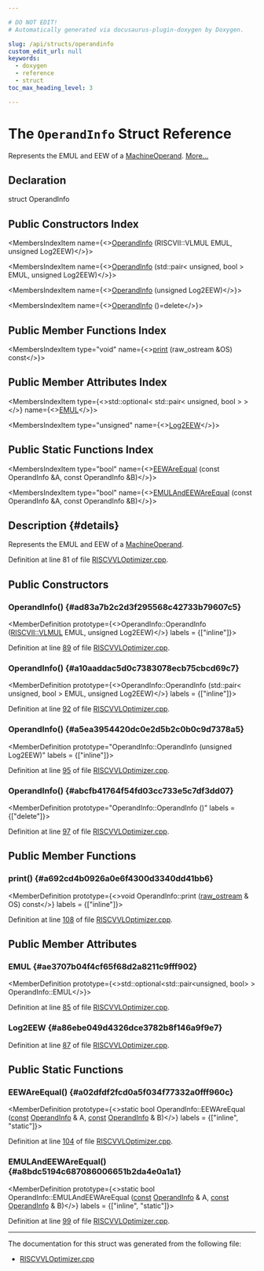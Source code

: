 ```yaml
---

# DO NOT EDIT!
# Automatically generated via docusaurus-plugin-doxygen by Doxygen.

slug: /api/structs/operandinfo
custom_edit_url: null
keywords:
  - doxygen
  - reference
  - struct
toc_max_heading_level: 3

---
```





# The `OperandInfo` Struct Reference

<DoxygenPage pluginConfig={pluginConfig}>

Represents the EMUL and EEW of a <a href="/docs/api/classes/llvm/machineoperand">MachineOperand</a>. <a href="#details">More...</a>

## Declaration

<CodeBlock>struct OperandInfo</CodeBlock>

## Public Constructors Index

<MembersIndex>

<MembersIndexItem
  name={<><a href="#ad83a7b2c2d3f295568c42733b79607c5">OperandInfo</a> (RISCVII::VLMUL EMUL, unsigned Log2EEW)</>}>
</MembersIndexItem>

<MembersIndexItem
  name={<><a href="#a10aaddac5d0c7383078ecb75cbcd69c7">OperandInfo</a> (std::pair&lt; unsigned, bool &gt; EMUL, unsigned Log2EEW)</>}>
</MembersIndexItem>

<MembersIndexItem
  name={<><a href="#a5ea3954420dc0e2d5b2c0b0c9d7378a5">OperandInfo</a> (unsigned Log2EEW)</>}>
</MembersIndexItem>

<MembersIndexItem
  name={<><a href="#abcfb41764f54fd03cc733e5c7df3dd07">OperandInfo</a> ()=delete</>}>
</MembersIndexItem>

</MembersIndex>

## Public Member Functions Index

<MembersIndex>

<MembersIndexItem
  type="void"
  name={<><a href="#a692cd4b0926a0e6f4300d3340dd41bb6">print</a> (raw&#95;ostream &amp;OS) const</>}>
</MembersIndexItem>

</MembersIndex>

## Public Member Attributes Index

<MembersIndex>

<MembersIndexItem
  type={<>std::optional&lt; std::pair&lt; unsigned, bool &gt; &gt;</>}
  name={<><a href="#ae3707b04f4cf65f68d2a8211c9fff902">EMUL</a></>}>
</MembersIndexItem>

<MembersIndexItem
  type="unsigned"
  name={<><a href="#a86ebe049d4326dce3782b8f146a9f9e7">Log2EEW</a></>}>
</MembersIndexItem>

</MembersIndex>

## Public Static Functions Index

<MembersIndex>

<MembersIndexItem
  type="bool"
  name={<><a href="#a02dfdf2fcd0a5f034f77332a0fff960c">EEWAreEqual</a> (const OperandInfo &amp;A, const OperandInfo &amp;B)</>}>
</MembersIndexItem>

<MembersIndexItem
  type="bool"
  name={<><a href="#a8bdc5194c687086006651b2da4e0a1a1">EMULAndEEWAreEqual</a> (const OperandInfo &amp;A, const OperandInfo &amp;B)</>}>
</MembersIndexItem>

</MembersIndex>

## Description {#details}

Represents the EMUL and EEW of a <a href="/docs/api/classes/llvm/machineoperand">MachineOperand</a>.

Definition at line 81 of file <a href="/docs/api/files/lib/lib/target/lib/target/riscv/riscvvloptimizer-cpp">RISCVVLOptimizer.cpp</a>.

<SectionDefinition>

## Public Constructors

### OperandInfo() {#ad83a7b2c2d3f295568c42733b79607c5}

<MemberDefinition
  prototype={<>OperandInfo::OperandInfo (<a href="/docs/api/namespaces/llvm/riscvii/#ab335a6694bd42d4d2f807ec281af1e1c">RISCVII::VLMUL</a> EMUL, unsigned Log2EEW)</>}
  labels = {["inline"]}>

Definition at line <a href="/docs/api/files/lib/lib/target/lib/target/riscv/riscvvloptimizer-cpp/#l00089">89</a> of file <a href="/docs/api/files/lib/lib/target/lib/target/riscv/riscvvloptimizer-cpp">RISCVVLOptimizer.cpp</a>.
</MemberDefinition>

### OperandInfo() {#a10aaddac5d0c7383078ecb75cbcd69c7}

<MemberDefinition
  prototype={<>OperandInfo::OperandInfo (std::pair&lt; unsigned, bool &gt; EMUL, unsigned Log2EEW)</>}
  labels = {["inline"]}>

Definition at line <a href="/docs/api/files/lib/lib/target/lib/target/riscv/riscvvloptimizer-cpp/#l00092">92</a> of file <a href="/docs/api/files/lib/lib/target/lib/target/riscv/riscvvloptimizer-cpp">RISCVVLOptimizer.cpp</a>.
</MemberDefinition>

### OperandInfo() {#a5ea3954420dc0e2d5b2c0b0c9d7378a5}

<MemberDefinition
  prototype="OperandInfo::OperandInfo (unsigned Log2EEW)"
  labels = {["inline"]}>

Definition at line <a href="/docs/api/files/lib/lib/target/lib/target/riscv/riscvvloptimizer-cpp/#l00095">95</a> of file <a href="/docs/api/files/lib/lib/target/lib/target/riscv/riscvvloptimizer-cpp">RISCVVLOptimizer.cpp</a>.
</MemberDefinition>

### OperandInfo() {#abcfb41764f54fd03cc733e5c7df3dd07}

<MemberDefinition
  prototype="OperandInfo::OperandInfo ()"
  labels = {["delete"]}>

Definition at line <a href="/docs/api/files/lib/lib/target/lib/target/riscv/riscvvloptimizer-cpp/#l00097">97</a> of file <a href="/docs/api/files/lib/lib/target/lib/target/riscv/riscvvloptimizer-cpp">RISCVVLOptimizer.cpp</a>.
</MemberDefinition>

</SectionDefinition>

<SectionDefinition>

## Public Member Functions

### print() {#a692cd4b0926a0e6f4300d3340dd41bb6}

<MemberDefinition
  prototype={<>void OperandInfo::print (<a href="/docs/api/classes/llvm/raw-ostream">raw&#95;ostream</a> &amp; OS) const</>}
  labels = {["inline"]}>

Definition at line <a href="/docs/api/files/lib/lib/target/lib/target/riscv/riscvvloptimizer-cpp/#l00108">108</a> of file <a href="/docs/api/files/lib/lib/target/lib/target/riscv/riscvvloptimizer-cpp">RISCVVLOptimizer.cpp</a>.
</MemberDefinition>

</SectionDefinition>

<SectionDefinition>

## Public Member Attributes

### EMUL {#ae3707b04f4cf65f68d2a8211c9fff902}

<MemberDefinition
  prototype={<>std::optional&lt;std::pair&lt;unsigned, bool&gt; &gt; OperandInfo::EMUL</>}>

Definition at line <a href="/docs/api/files/lib/lib/target/lib/target/riscv/riscvvloptimizer-cpp/#l00085">85</a> of file <a href="/docs/api/files/lib/lib/target/lib/target/riscv/riscvvloptimizer-cpp">RISCVVLOptimizer.cpp</a>.
</MemberDefinition>

### Log2EEW {#a86ebe049d4326dce3782b8f146a9f9e7}

<MemberDefinition
  prototype="unsigned OperandInfo::Log2EEW">

Definition at line <a href="/docs/api/files/lib/lib/target/lib/target/riscv/riscvvloptimizer-cpp/#l00087">87</a> of file <a href="/docs/api/files/lib/lib/target/lib/target/riscv/riscvvloptimizer-cpp">RISCVVLOptimizer.cpp</a>.
</MemberDefinition>

</SectionDefinition>

<SectionDefinition>

## Public Static Functions

### EEWAreEqual() {#a02dfdf2fcd0a5f034f77332a0fff960c}

<MemberDefinition
  prototype={<>static bool OperandInfo::EEWAreEqual (<a href="/docs/api/files/lib/lib/target/lib/target/aarch64/aarch64promoteconstant-cpp/#a90f8350fecae261c25be85d38b451bff">const</a> <a href="/docs/api/structs/operandinfo">OperandInfo</a> &amp; A, <a href="/docs/api/files/lib/lib/target/lib/target/aarch64/aarch64promoteconstant-cpp/#a90f8350fecae261c25be85d38b451bff">const</a> <a href="/docs/api/structs/operandinfo">OperandInfo</a> &amp; B)</>}
  labels = {["inline", "static"]}>

Definition at line <a href="/docs/api/files/lib/lib/target/lib/target/riscv/riscvvloptimizer-cpp/#l00104">104</a> of file <a href="/docs/api/files/lib/lib/target/lib/target/riscv/riscvvloptimizer-cpp">RISCVVLOptimizer.cpp</a>.
</MemberDefinition>

### EMULAndEEWAreEqual() {#a8bdc5194c687086006651b2da4e0a1a1}

<MemberDefinition
  prototype={<>static bool OperandInfo::EMULAndEEWAreEqual (<a href="/docs/api/files/lib/lib/target/lib/target/aarch64/aarch64promoteconstant-cpp/#a90f8350fecae261c25be85d38b451bff">const</a> <a href="/docs/api/structs/operandinfo">OperandInfo</a> &amp; A, <a href="/docs/api/files/lib/lib/target/lib/target/aarch64/aarch64promoteconstant-cpp/#a90f8350fecae261c25be85d38b451bff">const</a> <a href="/docs/api/structs/operandinfo">OperandInfo</a> &amp; B)</>}
  labels = {["inline", "static"]}>

Definition at line <a href="/docs/api/files/lib/lib/target/lib/target/riscv/riscvvloptimizer-cpp/#l00099">99</a> of file <a href="/docs/api/files/lib/lib/target/lib/target/riscv/riscvvloptimizer-cpp">RISCVVLOptimizer.cpp</a>.
</MemberDefinition>

</SectionDefinition>

<hr/>

The documentation for this struct was generated from the following file:

<ul>
<li><a href="/docs/api/files/lib/lib/target/lib/target/riscv/riscvvloptimizer-cpp">RISCVVLOptimizer.cpp</a></li>
</ul>

</DoxygenPage>
